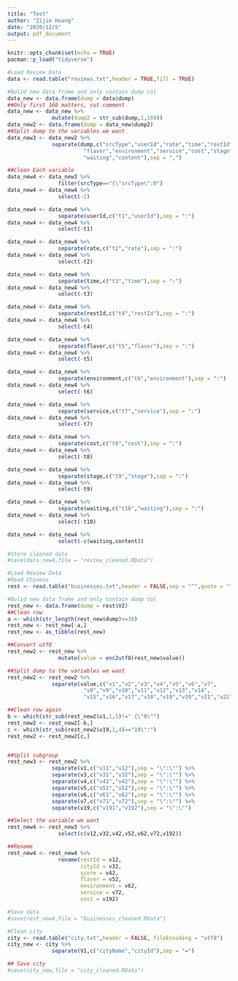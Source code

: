 ```yaml
---
title: "Test"
author: "Zijie Huang"
date: "2020/12/5"
output: pdf_document
---
```


```r
knitr::opts_chunk$set(echo = TRUE)
pacman::p_load("tidyverse")
```

```r
#Load Review Data
data <- read.table("reviews.txt",header = TRUE,fill = TRUE)
```

```r
#Bulid new data frame and only contain dump col
data_new <- data.frame(dump = data$dump)
##Only first 160 matters, cut comment
data_new <- data_new %>%
              mutate(dump2 = str_sub(dump,1,160))
data_new2 <- data.frame(dump = data_new$dump2)
##Split dump to the variables we want
data_new3 <- data_new2 %>%
              separate(dump,c("srcType","userId","rate","time","restId",
                        "flavor","environment","service","cost","stage",
                        "waiting","content"),sep = ",")
```

```r
##Clean Each variable
data_new4 <- data_new3 %>%
                filter(srcType=="{\"srcType\":0")
data_new4 <- data_new4 %>%
                select(-1)

data_new4 <- data_new4 %>%
                separate(userId,c("t1","userId"),sep = ":")
data_new4 <- data_new4 %>%
                select(-t1)

data_new4 <- data_new4 %>%
                separate(rate,c("t2","rate"),sep = ":")
data_new4 <- data_new4 %>%
                select(-t2)

data_new4 <- data_new4 %>%
                separate(time,c("t3","time"),sep = ":")
data_new4 <- data_new4 %>%
                select(-t3)

data_new4 <- data_new4 %>%
                separate(restId,c("t4","restId"),sep = ":")
data_new4 <- data_new4 %>%
                select(-t4)

data_new4 <- data_new4 %>%
                separate(flavor,c("t5","flavor"),sep = ":")
data_new4 <- data_new4 %>%
                select(-t5)

data_new4 <- data_new4 %>%
                separate(environment,c("t6","environment"),sep = ":")
data_new4 <- data_new4 %>%
                select(-t6)

data_new4 <- data_new4 %>%
                separate(service,c("t7","service"),sep = ":")
data_new4 <- data_new4 %>%
                select(-t7)

data_new4 <- data_new4 %>%
                separate(cost,c("t8","cost"),sep = ":")
data_new4 <- data_new4 %>%
                select(-t8)

data_new4 <- data_new4 %>%
                separate(stage,c("t9","stage"),sep = ":")
data_new4 <- data_new4 %>%
                select(-t9)

data_new4 <- data_new4 %>%
                separate(waiting,c("t10","waiting"),sep = ":")
data_new4 <- data_new4 %>%
                select(-t10)

data_new4 <- data_new4 %>%
                select(-c(waiting,content))

#Store cleaned data
#save(data_new4,file = "review_cleaned.RData")
```

```r
#Load Review Data
#Read Chinese
rest <- read.table("businesses.txt",header = FALSE,sep = "^",quote = "")
```

```r
#Bulid new data frame and only contain dump col
rest_new <- data.frame(dump = rest$V2)
##Clean row
a <- which(str_length(rest_new$dump)<=30)
rest_new <- rest_new[-a,]
rest_new <- as_tibble(rest_new)

##Convert utf8
rest_new2 <- rest_new %>%
                mutate(value = enc2utf8(rest_new$value))

##Split dump to the variables we want
rest_new2 <- rest_new2 %>%
              separate(value,c("v1","v2","v3","v4","v5","v6","v7",
                        "v8","v9","v10","v11","v12","v13","v14",
                        "v15","v16","v17","v18","v19","v20","v21","v22"),sep = "\",\"")

##Clean row again
b <- which(str_sub(rest_new2$v1,1,5)!=" {\"0\"")
rest_new2 <- rest_new2[-b,]
c <- which(str_sub(rest_new2$v19,1,4)=="19\":")
rest_new2 <- rest_new2[c,]


##Split subgroup
rest_new3 <- rest_new2 %>%
              separate(v1,c("v11","v12"),sep = "\":\"") %>%
              separate(v3,c("v31","v32"),sep = "\":\"") %>%
              separate(v4,c("v41","v42"),sep = "\":\"") %>%
              separate(v5,c("v51","v52"),sep = "\":\"") %>%
              separate(v6,c("v61","v62"),sep = "\":\"") %>%
              separate(v7,c("v71","v72"),sep = "\":\"") %>%
              separate(v19,c("v191","v192"),sep = "\":\"")

##Select the variable we want
rest_new4 <- rest_new3 %>%
                select(c(v12,v32,v42,v52,v62,v72,v192))

##Rename
rest_new4 <- rest_new4 %>%
                rename(restId = v12,
                       cityId = v32,
                       score = v42,
                       flavor = v52,
                       environment = v62,
                       service = v72,
                       cost = v192)

#Save data
#save(rest_new4,file = "businesses_cleaned.RData")
```

```r
#Clean city
city <- read.table("city.txt",header = FALSE, fileEncoding = "utf8")
city_new <- city %>%
              separate(V1,c("cityName","cityId"),sep = "=")

## Save city
#save(city_new,file = "city_cleaned.RData")
```
